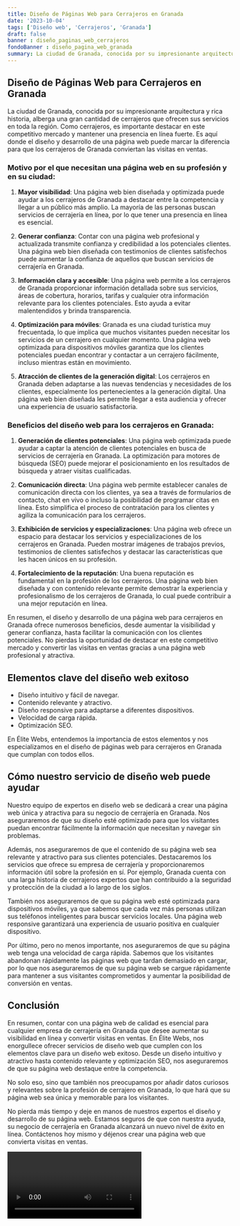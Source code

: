 ```yaml
---
title: Diseño de Páginas Web para Cerrajeros en Granada
date: '2023-10-04'
tags: ['Diseño web', 'Cerrajeros', 'Granada']
draft: false
banner : diseño_paginas_web_cerrajeros
fondoBanner : diseño_pagina_web_granada
summary: La ciudad de Granada, conocida por su impresionante arquitectura y rica historia, alberga una gran cantidad de cerrajeros que ofrecen sus servicios en toda la región. Como cerrajeros, es importante destacar en este competitivo mercado y mantener una presencia en línea fuerte. Es aquí donde el diseño y desarrollo de una página web puede marcar la diferencia para que los cerrajeros de Granada conviertan las visitas en ventas.
---
```


## Diseño de Páginas Web para Cerrajeros en Granada

La ciudad de Granada, conocida por su impresionante arquitectura y rica historia, alberga una gran cantidad de cerrajeros que ofrecen sus servicios en toda la región. Como cerrajeros, es importante destacar en este competitivo mercado y mantener una presencia en línea fuerte. Es aquí donde el diseño y desarrollo de una página web puede marcar la diferencia para que los cerrajeros de Granada conviertan las visitas en ventas.

### Motivo por el que necesitan una página web en su profesión y en su ciudad:

1. **Mayor visibilidad**: Una página web bien diseñada y optimizada puede ayudar a los cerrajeros de Granada a destacar entre la competencia y llegar a un público más amplio. La mayoría de las personas buscan servicios de cerrajería en línea, por lo que tener una presencia en línea es esencial.

2. **Generar confianza**: Contar con una página web profesional y actualizada transmite confianza y credibilidad a los potenciales clientes. Una página web bien diseñada con testimonios de clientes satisfechos puede aumentar la confianza de aquellos que buscan servicios de cerrajería en Granada.

3. **Información clara y accesible**: Una página web permite a los cerrajeros de Granada proporcionar información detallada sobre sus servicios, áreas de cobertura, horarios, tarifas y cualquier otra información relevante para los clientes potenciales. Esto ayuda a evitar malentendidos y brinda transparencia.

4. **Optimización para móviles**: Granada es una ciudad turística muy frecuentada, lo que implica que muchos visitantes pueden necesitar los servicios de un cerrajero en cualquier momento. Una página web optimizada para dispositivos móviles garantiza que los clientes potenciales puedan encontrar y contactar a un cerrajero fácilmente, incluso mientras están en movimiento.

5. **Atracción de clientes de la generación digital**: Los cerrajeros en Granada deben adaptarse a las nuevas tendencias y necesidades de los clientes, especialmente los pertenecientes a la generación digital. Una página web bien diseñada les permite llegar a esta audiencia y ofrecer una experiencia de usuario satisfactoria.

### Beneficios del diseño web para los cerrajeros en Granada:

1. **Generación de clientes potenciales**: Una página web optimizada puede ayudar a captar la atención de clientes potenciales en busca de servicios de cerrajería en Granada. La optimización para motores de búsqueda (SEO) puede mejorar el posicionamiento en los resultados de búsqueda y atraer visitas cualificadas.

2. **Comunicación directa**: Una página web permite establecer canales de comunicación directa con los clientes, ya sea a través de formularios de contacto, chat en vivo o incluso la posibilidad de programar citas en línea. Esto simplifica el proceso de contratación para los clientes y agiliza la comunicación para los cerrajeros.

3. **Exhibición de servicios y especializaciones**: Una página web ofrece un espacio para destacar los servicios y especializaciones de los cerrajeros en Granada. Pueden mostrar imágenes de trabajos previos, testimonios de clientes satisfechos y destacar las características que les hacen únicos en su profesión.

4. **Fortalecimiento de la reputación**: Una buena reputación es fundamental en la profesión de los cerrajeros. Una página web bien diseñada y con contenido relevante permite demostrar la experiencia y profesionalismo de los cerrajeros de Granada, lo cual puede contribuir a una mejor reputación en línea.

En resumen, el diseño y desarrollo de una página web para cerrajeros en Granada ofrece numerosos beneficios, desde aumentar la visibilidad y generar confianza, hasta facilitar la comunicación con los clientes potenciales. No pierdas la oportunidad de destacar en este competitivo mercado y convertir las visitas en ventas gracias a una página web profesional y atractiva.

<GifSeo />

<Cta />

## Elementos clave del diseño web exitoso

- Diseño intuitivo y fácil de navegar.
- Contenido relevante y atractivo.
- Diseño responsive para adaptarse a diferentes dispositivos.
- Velocidad de carga rápida.
- Optimización SEO.

En Élite Webs, entendemos la importancia de estos elementos y nos especializamos en el diseño de páginas web para cerrajeros en Granada que cumplan con todos ellos.

## Cómo nuestro servicio de diseño web puede ayudar

Nuestro equipo de expertos en diseño web se dedicará a crear una página web única y atractiva para su negocio de cerrajería en Granada. Nos aseguraremos de que su diseño esté optimizado para que los visitantes puedan encontrar fácilmente la información que necesitan y navegar sin problemas.

Además, nos aseguraremos de que el contenido de su página web sea relevante y atractivo para sus clientes potenciales. Destacaremos los servicios que ofrece su empresa de cerrajería y proporcionaremos información útil sobre la profesión en sí. Por ejemplo, Granada cuenta con una larga historia de cerrajeros expertos que han contribuido a la seguridad y protección de la ciudad a lo largo de los siglos.

También nos aseguraremos de que su página web esté optimizada para dispositivos móviles, ya que sabemos que cada vez más personas utilizan sus teléfonos inteligentes para buscar servicios locales. Una página web responsive garantizará una experiencia de usuario positiva en cualquier dispositivo.

Por último, pero no menos importante, nos aseguraremos de que su página web tenga una velocidad de carga rápida. Sabemos que los visitantes abandonan rápidamente las páginas web que tardan demasiado en cargar, por lo que nos aseguraremos de que su página web se cargue rápidamente para mantener a sus visitantes comprometidos y aumentar la posibilidad de conversión en ventas.

## Conclusión

En resumen, contar con una página web de calidad es esencial para cualquier empresa de cerrajería en Granada que desee aumentar su visibilidad en línea y convertir visitas en ventas. En Élite Webs, nos enorgullece ofrecer servicios de diseño web que cumplen con los elementos clave para un diseño web exitoso. Desde un diseño intuitivo y atractivo hasta contenido relevante y optimización SEO, nos aseguraremos de que su página web destaque entre la competencia.

No solo eso, sino que también nos preocupamos por añadir datos curiosos y relevantes sobre la profesión de cerrajero en Granada, lo que hará que su página web sea única y memorable para los visitantes.

No pierda más tiempo y deje en manos de nuestros expertos el diseño y desarrollo de su página web. Estamos seguros de que con nuestra ayuda, su negocio de cerrajería en Granada alcanzará un nuevo nivel de éxito en línea. Contáctenos hoy mismo y déjenos crear una página web que convierta visitas en ventas.

<Video />

<CtaBot job='Cerrajeros' city='Granada'/>

<Gmaps query='Granada+españa+maps' />